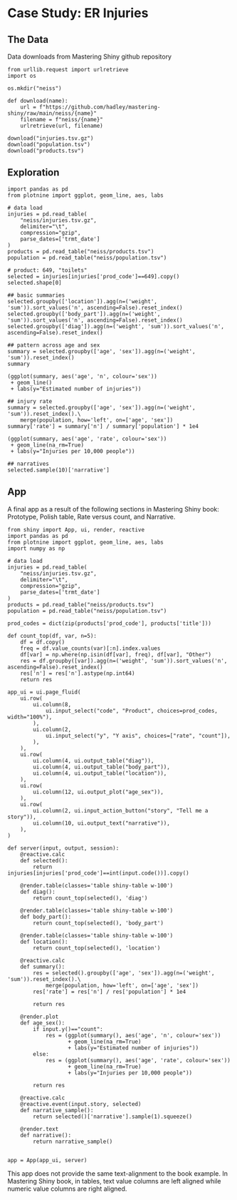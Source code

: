 # Case Study: ER Injuries

## The Data

Data downloads from Mastering Shiny github repository

```.python
from urllib.request import urlretrieve
import os

os.mkdir("neiss")

def download(name):
    url = f"https://github.com/hadley/mastering-shiny/raw/main/neiss/{name}"
    filename = f"neiss/{name}"
    urlretrieve(url, filename)

download("injuries.tsv.gz")
download("population.tsv")
download("products.tsv")
```


## Exploration

```.python
import pandas as pd
from plotnine import ggplot, geom_line, aes, labs

# data load
injuries = pd.read_table(
    "neiss/injuries.tsv.gz", 
    delimiter="\t", 
    compression="gzip",
    parse_dates=['trmt_date']
)
products = pd.read_table("neiss/products.tsv")
population = pd.read_table("neiss/population.tsv")

# product: 649, "toilets"
selected = injuries[injuries['prod_code']==649].copy()
selected.shape[0]

## basic summaries
selected.groupby(['location']).agg(n=('weight', 'sum')).sort_values('n', ascending=False).reset_index()
selected.groupby(['body_part']).agg(n=('weight', 'sum')).sort_values('n', ascending=False).reset_index()
selected.groupby(['diag']).agg(n=('weight', 'sum')).sort_values('n', ascending=False).reset_index()

## pattern across age and sex
summary = selected.groupby(['age', 'sex']).agg(n=('weight', 'sum')).reset_index()
summary

(ggplot(summary, aes('age', 'n', colour='sex'))
 + geom_line()
 + labs(y="Estimated number of injuries"))

## injury rate
summary = selected.groupby(['age', 'sex']).agg(n=('weight', 'sum')).reset_index().\
    merge(population, how='left', on=['age', 'sex'])
summary['rate'] = summary['n'] / summary['population'] * 1e4

(ggplot(summary, aes('age', 'rate', colour='sex'))
 + geom_line(na_rm=True)
 + labs(y="Injuries per 10,000 people"))

## narratives
selected.sample(10)['narrative']
```


## App

A final app as a result of the following sections in Mastering Shiny book: Prototype, Polish table, Rate versus count, and Narrative.

```.python
from shiny import App, ui, render, reactive
import pandas as pd
from plotnine import ggplot, geom_line, aes, labs
import numpy as np

# data load
injuries = pd.read_table(
    "neiss/injuries.tsv.gz", 
    delimiter="\t", 
    compression="gzip",
    parse_dates=['trmt_date']
)
products = pd.read_table("neiss/products.tsv")
population = pd.read_table("neiss/population.tsv")

prod_codes = dict(zip(products['prod_code'], products['title']))

def count_top(df, var, n=5):
    df = df.copy()
    freq = df.value_counts(var)[:n].index.values
    df[var] = np.where(np.isin(df[var], freq), df[var], "Other")
    res = df.groupby([var]).agg(n=('weight', 'sum')).sort_values('n', ascending=False).reset_index()
    res['n'] = res['n'].astype(np.int64)
    return res

app_ui = ui.page_fluid(
    ui.row(
        ui.column(8,
            ui.input_select("code", "Product", choices=prod_codes, width="100%"),
        ),
        ui.column(2, 
            ui.input_select("y", "Y axis", choices=["rate", "count"]),
        ),
    ),
    ui.row(
        ui.column(4, ui.output_table("diag")),
        ui.column(4, ui.output_table("body_part")),
        ui.column(4, ui.output_table("location")),
    ),
    ui.row(
        ui.column(12, ui.output_plot("age_sex")),
    ),
    ui.row(
        ui.column(2, ui.input_action_button("story", "Tell me a story")),
        ui.column(10, ui.output_text("narrative")),
    ),    
)

def server(input, output, session):
    @reactive.calc
    def selected():
        return injuries[injuries['prod_code']==int(input.code())].copy()
    
    @render.table(classes='table shiny-table w-100')
    def diag():
        return count_top(selected(), 'diag')

    @render.table(classes='table shiny-table w-100')
    def body_part():
        return count_top(selected(), 'body_part')

    @render.table(classes='table shiny-table w-100')
    def location():
        return count_top(selected(), 'location')

    @reactive.calc
    def summary():
        res = selected().groupby(['age', 'sex']).agg(n=('weight', 'sum')).reset_index().\
            merge(population, how='left', on=['age', 'sex'])
        res['rate'] = res['n'] / res['population'] * 1e4

        return res
    
    @render.plot
    def age_sex():
        if input.y()=="count":
            res = (ggplot(summary(), aes('age', 'n', colour='sex'))
                   + geom_line(na_rm=True)
                   + labs(y="Estimated number of injuries"))
        else:
            res = (ggplot(summary(), aes('age', 'rate', colour='sex'))
                   + geom_line(na_rm=True)
                   + labs(y="Injuries per 10,000 people"))

        return res
    
    @reactive.calc
    @reactive.event(input.story, selected)
    def narrative_sample():
        return selected()['narrative'].sample(1).squeeze()

    @render.text
    def narrative():
        return narrative_sample()
    

app = App(app_ui, server)
```

::: {.callout-warning}
This app does not provide the same text-alignment to the book example. In Mastering Shiny book, in tables, text value columns are left aligned while numeric value columns are right aligned.
:::


